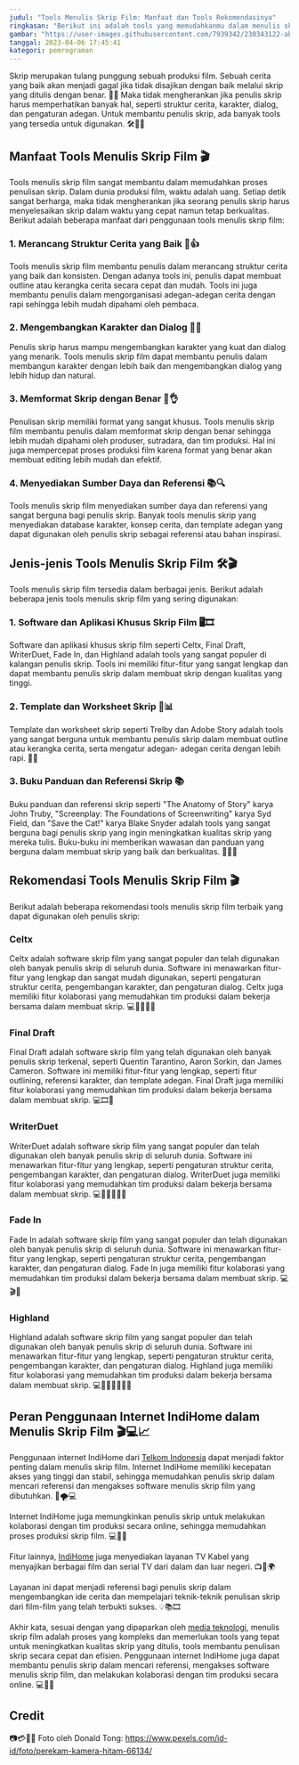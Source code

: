 ```yaml
---
judul: "Tools Menulis Skrip Film: Manfaat dan Tools Rekomendasinya"
ringkasan: "Berikut ini adalah tools yang memudahkanmu dalam menulis skrip film"
gambar: "https://user-images.githubusercontent.com/7939342/230343122-abea8078-7288-459c-9dd6-d3b27c21e135.jpg"
tanggal: 2023-04-06 17:45:41
kategori: pemrograman
---
```


Skrip merupakan tulang punggung sebuah produksi film. Sebuah cerita yang baik akan menjadi gagal jika tidak disajikan dengan baik melalui skrip yang ditulis dengan benar. 🎥😕 Maka tidak mengherankan jika penulis skrip harus memperhatikan banyak hal, seperti struktur cerita, karakter, dialog, dan pengaturan adegan. Untuk membantu penulis skrip, ada banyak tools yang tersedia untuk digunakan. 🛠️👨‍💻

## Manfaat Tools Menulis Skrip Film 🎬

Tools menulis skrip film sangat membantu dalam memudahkan proses penulisan skrip. Dalam dunia produksi film, waktu adalah uang. Setiap detik sangat berharga, maka tidak mengherankan jika seorang penulis skrip harus menyelesaikan skrip dalam waktu yang cepat namun tetap berkualitas. Berikut adalah beberapa manfaat dari penggunaan tools menulis skrip film:

### 1. Merancang Struktur Cerita yang Baik 📝👍

Tools menulis skrip film membantu penulis dalam merancang struktur cerita yang baik dan konsisten. Dengan adanya tools ini, penulis dapat membuat outline atau kerangka cerita secara cepat dan mudah. Tools ini juga membantu penulis dalam mengorganisasi adegan-adegan cerita dengan rapi sehingga lebih mudah dipahami oleh pembaca.

### 2. Mengembangkan Karakter dan Dialog 💬💪

Penulis skrip harus mampu mengembangkan karakter yang kuat dan dialog yang menarik. Tools menulis skrip film dapat membantu penulis dalam membangun karakter dengan lebih baik dan mengembangkan dialog yang lebih hidup dan natural.

### 3. Memformat Skrip dengan Benar 📜👌

Penulisan skrip memiliki format yang sangat khusus. Tools menulis skrip film membantu penulis dalam memformat skrip dengan benar sehingga lebih mudah dipahami oleh produser, sutradara, dan tim produksi. Hal ini juga mempercepat proses produksi film karena format yang benar akan membuat editing lebih mudah dan efektif.

### 4. Menyediakan Sumber Daya dan Referensi 📚🔍

Tools menulis skrip film menyediakan sumber daya dan referensi yang sangat berguna bagi penulis skrip. Banyak tools menulis skrip yang menyediakan database karakter, konsep cerita, dan template adegan yang dapat digunakan oleh penulis skrip sebagai referensi atau bahan inspirasi.

## Jenis-jenis Tools Menulis Skrip Film 🛠️🎬

Tools menulis skrip film tersedia dalam berbagai jenis. Berikut adalah beberapa jenis tools menulis skrip film yang sering digunakan:

### 1. Software dan Aplikasi Khusus Skrip Film 🖥️🎞️

Software dan aplikasi khusus skrip film seperti Celtx, Final Draft, WriterDuet, Fade In, dan Highland adalah tools yang sangat populer di kalangan penulis skrip. Tools ini memiliki fitur-fitur yang sangat lengkap dan dapat membantu penulis skrip dalam membuat skrip dengan kualitas yang tinggi.

### 2. Template dan Worksheet Skrip 📑📊

Template dan worksheet skrip seperti Trelby dan Adobe Story adalah tools yang sangat berguna untuk membantu penulis skrip dalam membuat outline atau kerangka cerita, serta mengatur adegan- adegan cerita dengan lebih rapi. 📝🔧

### 3. Buku Panduan dan Referensi Skrip 📚

Buku panduan dan referensi skrip seperti "The Anatomy of Story" karya John Truby, "Screenplay: The Foundations of Screenwriting" karya Syd Field, dan "Save the Cat!" karya Blake Snyder adalah tools yang sangat berguna bagi penulis skrip yang ingin meningkatkan kualitas skrip yang mereka tulis. Buku-buku ini memberikan wawasan dan panduan yang berguna dalam membuat skrip yang baik dan berkualitas. 📖📝💡

## Rekomendasi Tools Menulis Skrip Film 🎬

Berikut adalah beberapa rekomendasi tools menulis skrip film terbaik yang dapat digunakan oleh penulis skrip:

### Celtx

Celtx adalah software skrip film yang sangat populer dan telah digunakan oleh banyak penulis skrip di seluruh dunia. Software ini menawarkan fitur-fitur yang lengkap dan sangat mudah digunakan, seperti pengaturan struktur cerita, pengembangan karakter, dan pengaturan dialog. Celtx juga memiliki fitur kolaborasi yang memudahkan tim produksi dalam bekerja bersama dalam membuat skrip. 💻👨‍💻👩‍💻

### Final Draft

Final Draft adalah software skrip film yang telah digunakan oleh banyak penulis skrip terkenal, seperti Quentin Tarantino, Aaron Sorkin, dan James Cameron. Software ini memiliki fitur-fitur yang lengkap, seperti fitur outlining, referensi karakter, dan template adegan. Final Draft juga memiliki fitur kolaborasi yang memudahkan tim produksi dalam bekerja bersama dalam membuat skrip. 💻🎞️🤝

### WriterDuet

WriterDuet adalah software skrip film yang sangat populer dan telah digunakan oleh banyak penulis skrip di seluruh dunia. Software ini menawarkan fitur-fitur yang lengkap, seperti pengaturan struktur cerita, pengembangan karakter, dan pengaturan dialog. WriterDuet juga memiliki fitur kolaborasi yang memudahkan tim produksi dalam bekerja bersama dalam membuat skrip. 💻👨‍💻👩‍💻🤝

### Fade In

Fade In adalah software skrip film yang sangat populer dan telah digunakan oleh banyak penulis skrip di seluruh dunia. Software ini menawarkan fitur-fitur yang lengkap, seperti pengaturan struktur cerita, pengembangan karakter, dan pengaturan dialog. Fade In juga memiliki fitur kolaborasi yang memudahkan tim produksi dalam bekerja bersama dalam membuat skrip. 💻🎬🤝

### Highland

Highland adalah software skrip film yang sangat populer dan telah digunakan oleh banyak penulis skrip di seluruh dunia. Software ini menawarkan fitur-fitur yang lengkap, seperti pengaturan struktur cerita, pengembangan karakter, dan pengaturan dialog. Highland juga memiliki fitur kolaborasi yang memudahkan tim produksi dalam bekerja bersama dalam membuat skrip. 💻🌄👨‍💻👩‍💻🤝

## Peran Penggunaan Internet IndiHome dalam Menulis Skrip Film 🎬💻📈

Penggunaan internet IndiHome dari <a href='https://www.telkom.co.id/sites'>Telkom Indonesia</a> dapat menjadi faktor penting dalam menulis skrip film. Internet IndiHome memiliki kecepatan akses yang tinggi dan stabil, sehingga memudahkan penulis skrip dalam mencari referensi dan mengakses software menulis skrip film yang dibutuhkan. 💨🌪️💻

Internet IndiHome juga memungkinkan penulis skrip untuk melakukan kolaborasi dengan tim produksi secara online, sehingga memudahkan proses produksi skrip film. 💻🤝👥

Fitur lainnya, <a href='https://indihome.co.id/'>IndiHome</a> juga menyediakan layanan TV Kabel yang menyajikan berbagai film dan serial TV dari dalam dan luar negeri. 📺🎥🌍

Layanan ini dapat menjadi referensi bagi penulis skrip dalam mengembangkan ide cerita dan mempelajari teknik-teknik penulisan skrip dari film-film yang telah terbukti sukses. 💡📚🎞️

Akhir kata, sesuai dengan yang dipaparkan oleh <a href='https://www.pricebook.co.id/article/news/13090/peran-internet-dalam-mendukung-pekerjaan-penulis-skrip-film-di-era-digital'>media teknologi</a>, menulis skrip film adalah proses yang kompleks dan memerlukan tools yang tepat untuk meningkatkan kualitas skrip yang ditulis, tools membantu penulisan skrip secara cepat dan efisien. Penggunaan internet IndiHome juga dapat membantu penulis skrip dalam mencari referensi, mengakses software menulis skrip film, dan melakukan kolaborasi dengan tim produksi secara online. 💻📝🤝

## Credit

📷💳👨‍🦲 Foto oleh Donald Tong: https://www.pexels.com/id-id/foto/perekam-kamera-hitam-66134/

